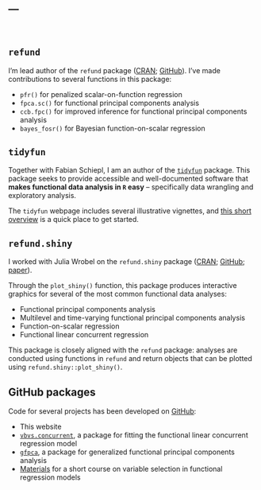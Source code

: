---
---

<link rel="stylesheet" href="styles.css" type="text/css" />
<link rel="stylesheet" href="academicons/css/academicons.min.css"/>

<br>

## `refund`

I'm lead author of the `refund` package ([CRAN](https://cran.r-project.org/web/packages/refund/index.html); [GitHub](https://github.com/refunders/refund)). I've made contributions to several functions in this package:

* `pfr()` for penalized scalar-on-function regression
* `fpca.sc()` for functional principal components analysis
* `ccb.fpc()` for improved inference for functional principal components analysis
* `bayes_fosr()` for Bayesian function-on-scalar regression

## `tidyfun`

Together with Fabian Schiepl, I am an author of the [`tidyfun`](https://fabian-s.github.io/tidyfun/) package. This package seeks to provide accessible and well-documented software that **makes functional data analysis in `R` easy** – specifically data wrangling and exploratory analysis. 

The `tidyfun` webpage includes several illustrative vignettes, and [this short overview](tidyfun.html) is a quick place to get started. 


## `refund.shiny`

I worked with Julia Wrobel on the `refund.shiny` package ([CRAN](https://cran.r-project.org/web/packages/refund.shiny/index.html); [GitHub](https://github.com/refunders/refund.shiny); [paper](http://onlinelibrary.wiley.com/doi/10.1002/sta4.109/abstract)). 

Through the `plot_shiny()` function, this package produces interactive graphics for several of the most common functional data analyses:

* Functional principal components analysis
* Multilevel and time-varying functional principal components analysis
* Function-on-scalar regression
* Functional linear concurrent regression

This package is closely aligned with the `refund` package: analyses are conducted using functions in `refund` and return objects that can be plotted using `refund.shiny::plot_shiny()`.

## GitHub packages

Code for several projects has been developed on [GitHub](https://github.com/jeff-goldsmith):

* This website
* [`vbvs.concurrent`](https://github.com/jeff-goldsmith/vbvs.concurrent), a package for fitting the functional linear concurrent regression model
* [`gfpca`](https://github.com/jeff-goldsmith/gfpca), a package for generalized functional principal components analysis
* [Materials](https://github.com/jeff-goldsmith/gfpca) for a short course on variable selection in functional regression models